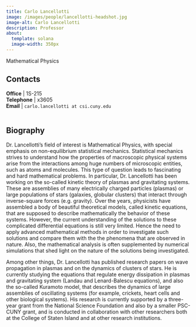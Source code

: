 ```yaml
---
title: Carlo Lancellotti
image: /images/people/lancellotti-headshot.jpg
image-alt: Carlo Lancellotti
description: Professor
about:
  template: solana
  image-width: 350px
---
```



Mathematical Physics


## Contacts

<i class="bi bi-door-open"></i> **Office** | 1S-215 <br/>
<i class="bi bi-telephone"></i> **Telephone** | x3605 <br/>
<i class="bi bi-mailbox"></i> **Email** | `carlo.lancellotti at csi.cuny.edu` <br/>
 <br/>

## Biography

Dr. Lancellotti's field of interest is Mathematical Physics, with
special emphasis on non-equilibrium statistical mechanics.
Statistical mechanics strives to understand how the properties of
macroscopic physical systems arise from the interactions among huge
numbers of microscopic entities, such as atoms and molecules. This
type of question leads to fascinating and hard mathematical
problems. In particular, Dr. Lancellotti has been working on the
so-called kinetic theory of plasmas and gravitating systems.  These
are assemblies of many electrically charged particles (plasmas) or
large populations of stars (galaxies, globular clusters) that
interact through inverse-square forces (e.g. gravity).  Over the
years, physicists have assembled a body of beautiful theoretical
models, called kinetic equations, that are supposed to describe
mathematically the behavior of these systems.  However, the current
understanding of the solutions to these complicated differential
equations is still very limited.  Hence the need to apply advanced
mathematical methods in order to investigate such solutions and
compare them with the the phenomena that are observed in nature.
Also, the mathematical analysis is often supplemented by numerical
simulations that shed light on the nature of the solutions being
investigated.

Among other things, Dr. Lancellotti has published research papers
on wave propagation in plasmas and on the dynamics of clusters of
stars.  He is currently studying the equations that regulate energy
dissipation in plasmas and gravitating system (Landau and
Lenard-Balescu equations), and also the so-called Kuramoto model,
that describes the dynamics of large assemblies of oscillating
systems (for example, crickets, heart cells and other biological
systems).  His research is currently supported by a three-year grant
from the National Science Foundation and also by a smaller PSC-CUNY
grant, and is conducted in collaboration with other researchers both
at the College of Staten Island and at other research institutions.


